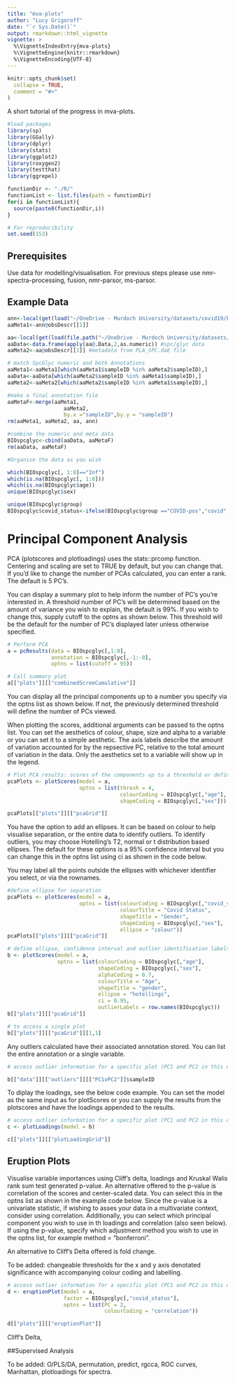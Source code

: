```yaml
---
title: "mva-plots"
author: "Lucy Grigoroff"
date: "`r Sys.Date()`"
output: rmarkdown::html_vignette
vignette: >
  %\VignetteIndexEntry{mva-plots}
  %\VignetteEngine{knitr::rmarkdown}
  %\VignetteEncoding{UTF-8}
---
```


```r
knitr::opts_chunk$set(
  collapse = TRUE,
  comment = "#>"
)
```

A short tutorial of the progress in mva-plots. 

```r
#load packages
library(sp)
library(GGally)
library(dplyr)
library(stats)
library(ggplot2)
library(roxygen2)
library(testthat)
library(ggrepel)

functionDir <- "./R/"
functionList <- list.files(path = functionDir)
for(i in functionList){
  source(paste0(functionDir,i))
}
```

```r
# For reproducibility
set.seed(153)
```

## Prerequisites
Use data for modelling/visualisation. For previous steps please use nmr-spectra-processing, fusion, nmr-parsor, ms-parsor.

## Example Data
```r
ann<-local(get(load("~/OneDrive - Murdoch University/datasets/covid19/bioGune/dataElements/covid19_bioGune_PLA_ANN.daE")))
aaMeta1<-ann@obsDescr[[1]]

aa<-local(get(load(file.path("~/OneDrive - Murdoch University/datasets/covid19/bioGune/dataElements/covid19_bioGune_PLA_SPC.daE"))))
aaData<-data.frame(apply(aa@.Data,2,as.numeric)) #spc/glyc data
aaMeta2<-aa@obsDescr[[1]] #metadata from PLA_SPC.daE file

# match SpcGlyc numeric and both Annotations
aaMeta1<-aaMeta1[which(aaMeta1$sampleID %in% aaMeta2$sampleID),]
aaData<-aaData[which(aaMeta2$sampleID %in% aaMeta1$sampleID),]
aaMeta2<-aaMeta2[which(aaMeta2$sampleID %in% aaMeta1$sampleID),]

#make a final annotation file
aaMetaF<-merge(aaMeta1,
                  aaMeta2,
                  by.x ="sampleID",by.y = "sampleID")
rm(aaMeta1, aaMeta2, aa, ann)

#combine the numeric and meta data
BIOspcglyc<-cbind(aaData, aaMetaF)
rm(aaData, aaMetaF)

#Organise the data as you wish 

which(BIOspcglyc[, 1:8]=="Inf")
which(is.na(BIOspcglyc[, 1:8]))
which(is.na(BIOspcglyc$age))
unique(BIOspcglyc$sex)

unique(BIOspcglyc$group)
BIOspcglyc$covid_status<-ifelse(BIOspcglyc$group =="COVID-pos","covid", ifelse(BIOspcglyc$group=="preCOVID","control", "control"))
```

# Principal Component Analysis

PCA (plotscores and plotloadings) uses the stats::prcomp function. Centering and scaling are set to TRUE by default, but you can change that. If you'd like to change the number of PCAs calculated, you can enter a rank. The default is 5 PC's. 

You can display a summary plot to help inform the number of PC's you're interested in. A threshold number of PC's will be determined based on the amount of variance you wish to explain, the default is 99%. If you wish to change this, supply cutoff to the optns as shown below. This threshold will be the default for the number of PC's displayed later unless otherwise specified. 

```r
# Perform PCA
a = pcResults(data = BIOspcglyc[,1:8], 
              annotation = BIOspcglyc[,-1:-8],
              optns = list(cutoff = 95))

# Call summary plot
a[["plots"]][["combinedScreeCumulative"]]
```

You can display all the principal components up to a number you specify via the optns list as shown below. If not, the previously determined threshold will define the number of PCs viewed. 

When plotting the scores, additional arguments can be passed to the optns list. You can set the aesthetics of colour, shape, size and alpha to a variable or you can set it to a simple aesthetic. The axis labels describe the amount of variation accounted for by the repsective PC, relative to the total amount of variation in the data. Only the aesthetics set to a variable will show up in the legend. 

```r
# Plot PCA results: scores of the components up to a threshold or defined number
pcaPlots <- plotScores(model = a, 
                       optns = list(thresh = 4,
                                    colourCoding = BIOspcglyc[,"age"], 
                                    shapeCoding = BIOspcglyc[,"sex"]))

pcaPlots[["plots"]][["pcaGrid"]]
```

You have the option to add an ellipses. It can be based on colour to help visualise separation, or the entire data to identify outliers. To identify outliers, you may choose Hotelling's T2, normal or t distribution based ellipses. The default for these options is a 95% confidence interval but you can change this in the optns list using ci as shown in the code below. 

You may label all the points outside the ellipses with whichever identifier you select, or via the rownames. 

```r
#define ellipse for separation
pcaPlots <- plotScores(model = a, 
                       optns = list(colourCoding = BIOspcglyc[,"covid_status"], 
                                    colourTitle = "Covid Status",
                                    shapeTitle = "Gender",
                                    shapeCoding = BIOspcglyc[,"sex"], 
                                    ellipse = "colour"))
pcaPlots[["plots"]][["pcaGrid"]]

# define ellipse, confidence interval and outlier identification labels
b <- plotScores(model = a, 
                optns = list(colourCoding = BIOspcglyc[,"age"], 
                             shapeCoding = BIOspcglyc[,"sex"],
                             alphaCoding = 0.7,
                             colourTitle = "Age",
                             shapeTitle = "gender",
                             ellipse = "hotellings", 
                             ci = 0.95,
                             outlierLabels = row.names(BIOspcglyc)))
b[["plots"]][["pcaGrid"]]

# to access a single plot
b[["plots"]][["pcaGrid"]][1,1]

```

Any outliers calculated have their associated annotation stored. You can list the entire annotation or a single variable. 

```r
# access outlier information for a specific plot (PC1 and PC2 in this case), choosing to display only sampleID:

b[["data"]][["outliers"]][["PC1vPC2"]]$sampleID
```

To diplay the loadings, see the below code example. You can set the model as the same input as for plotScores or you can supply the results from the plotscores and have the loadings appended to the results. 

```r
# access outlier information for a specific plot (PC1 and PC2 in this case), choosing to display only sampleID:
c <- plotLoadings(model = b)

c[["plots"]][["plotLoadingGrid"]]
```

## Eruption Plots

Visualise variable importances using Cliff's delta, loadings and Kruskal Walis rank sum test generated p-value. An alternative offered to the p-value is correlation of the scores and center-scaled data. You can select this in the optns list as shown in the example code below. Since the p-value is a univariate statistic, if wishing to asses your data in a multivariate context, consider using correlation. Additionally, you can select which principal component you wish to use in th loadings and correlation (also seen below). If using the p-value, specify which adjustment method you wish to use in the optns list, for example method = "bonferroni".

An alternative to Cliff's Delta offered is fold change. 

To be added: changeable thresholds for the x and y axis denotated significance with accompanying colour coding and labelling. 

```r
# access outlier information for a specific plot (PC1 and PC2 in this case), choosing to display only sampleID:
d <- eruptionPlot(model = a, 
                  factor = BIOspcglyc[,"covid_status"], 
                  optns = list(PC = 2, 
                               colourCoding = "correlation"))

d[["plots"]][["eruptionPlot"]]
```

Cliff's Delta, 

##Supervised Analysis

To be added: O/PLS/DA, permutation, predict, rgcca, ROC curves, Manhattan, plotloadings for spectra. 


